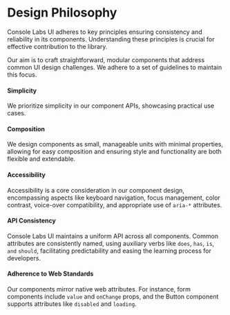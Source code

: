 
<Meta title="Introduction/Design Philosophy" />

# Design Philosophy

Console Labs UI adheres to key principles ensuring consistency and reliability
in its components. Understanding these principles is crucial for effective
contribution to the library.

Our aim is to craft straightforward, modular components that address common UI
design challenges. We adhere to a set of guidelines to maintain this focus.

#### Simplicity

We prioritize simplicity in our component APIs, showcasing practical use cases.

#### Composition

We design components as small, manageable units with minimal properties,
allowing for easy composition and ensuring style and functionality are both
flexible and extendable.

#### Accessibility

Accessibility is a core consideration in our component design, encompassing
aspects like keyboard navigation, focus management, color contrast, voice-over
compatibility, and appropriate use of `aria-*` attributes.

#### API Consistency

Console Labs UI maintains a uniform API across all components. Common attributes
are consistently named, using auxiliary verbs like `does`, `has`, `is`, `and`
`should`, facilitating predictability and easing the learning process for
developers.

#### Adherence to Web Standards

Our components mirror native web attributes. For instance, form components
include `value` and `onChange` props, and the Button component supports
attributes like `disabled` and `loading`.
